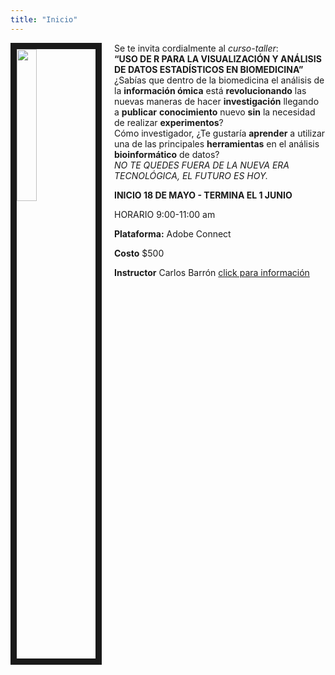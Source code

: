 ```yaml
---
title: "Inicio"
---
```


<img src="imagen_R.jpg" style="width:25%; border:10px solid; margin-right: 20px" align="left">

Se te invita cordialmente al *curso-taller*:  
**“USO DE R PARA LA VISUALIZACIÓN Y ANÁLISIS DE DATOS ESTADÍSTICOS EN BIOMEDICINA”**  
¿Sabías que dentro de la biomedicina el análisis de la
**información ómica** está **revolucionando** las nuevas
maneras de hacer **investigación** llegando a **publicar**
**conocimiento** nuevo **sin** la necesidad de realizar
**experimentos**?  
Cómo investigador, ¿Te gustaría **aprender** a utilizar
una de las principales **herramientas** en el análisis
**bioinformático** de datos?  
*NO TE QUEDES FUERA DE LA NUEVA ERA TECNOLÓGICA, EL FUTURO ES HOY.*  

**INICIO 18 DE MAYO - TERMINA EL 1 JUNIO**  

HORARIO 9:00-11:00 am  

**Plataforma:** Adobe Connect  

**Costo** $500

**Instructor** Carlos Barrón [click para información](https://carlosbarrong.github.io/mywebpage)